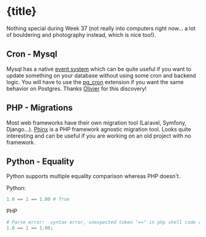

<ArticleLayout title={title} description={description} publishedAt={publishedAt}>

# {title}

Nothing special during Week 37 (not really into computers right now… a lot of bouldering and photography instead, which is nice too!).

## Cron - Mysql

Mysql has a native [event system](https://dev.mysql.com/doc/refman/5.7/en/create-event.html) which can be quite useful if you want to update something on your database without using some cron and backend logic. You will have to use the [pg_cron](https://github.com/citusdata/pg_cron) extension if you want the same behavior on Postgres. Thanks [Olivier](https://devblog.dunsap.com/) for this discovery!

## PHP - Migrations

Most web frameworks have their own migration tool (Laravel, Symfony, Django…). [Phinx](https://phinx.org/) is a PHP framework agnostic migration tool. Looks quite interesting and can be useful if you are working on an old project with no framework.

## Python - Equality

Python supports multiple equality comparison whereas PHP doesn't.

Python:

```python
1.0 == 1 == 1.00 # True
```

PHP

```php
# Parse error:  syntax error, unexpected token "==" in php shell code on line 1
1.0 == 1 == 1.00;
```

</ArticleLayout>
